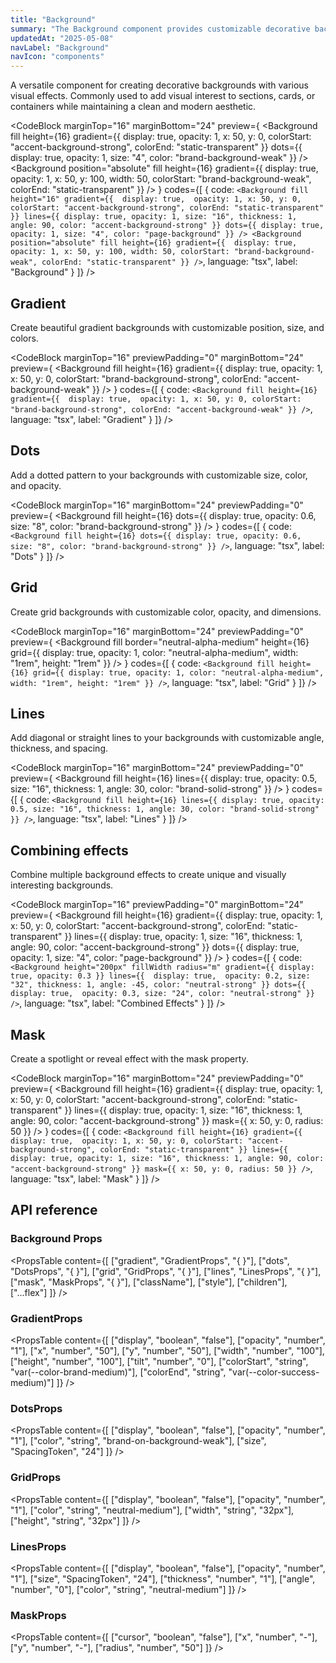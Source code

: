 ```yaml
---
title: "Background"
summary: "The Background component provides customizable decorative backgrounds with gradients, dots, grids, lines, and masking effects."
updatedAt: "2025-05-08"
navLabel: "Background"
navIcon: "components"
---
```


A versatile component for creating decorative backgrounds with various visual effects. Commonly used to add visual interest to sections, cards, or containers while maintaining a clean and modern aesthetic.

<CodeBlock
  marginTop="16"
  marginBottom="24"
  preview={
    <Column fillWidth radius="l" border="neutral-alpha-medium" overflow="hidden">
      <Background
        fill
        height={16}
        gradient={{ 
          display: true, 
          opacity: 1,
          x: 50,
          y: 0,
          colorStart: "accent-background-strong",
          colorEnd: "static-transparent"
        }}
        dots={{
          display: true,
          opacity: 1,
          size: "4",
          color: "brand-background-weak"
        }}
      />
			<Background
        position="absolute"
				fill
        height={16}
        gradient={{ 
          display: true, 
          opacity: 1,
          x: 50,
          y: 100,
					width: 50,
          colorStart: "brand-background-weak",
          colorEnd: "static-transparent"
        }}
      />
    </Column>
  }
  codes={[
    {
      code:
`<Background
    fill
    height="16"
    gradient={{ 
			display: true, 
			opacity: 1,
			x: 50,
			y: 0,
			colorStart: "accent-background-strong",
			colorEnd: "static-transparent"
    }}
    lines={{
			display: true,
			opacity: 1,
			size: "16",
			thickness: 1,
			angle: 90,
			color: "accent-background-strong"
    }}
    dots={{
			display: true,
			opacity: 1,
			size: "4",
			color: "page-background"
    }}
/>
<Background
		position="absolute"
		fill
		height={16}
		gradient={{ 
			display: true, 
			opacity: 1,
			x: 50,
			y: 100,
			width: 50,
			colorStart: "brand-background-weak",
			colorEnd: "static-transparent"
		}}
/>`,
      language: "tsx",
      label: "Background"
    }
  ]}
/>

## Gradient

Create beautiful gradient backgrounds with customizable position, size, and colors.

<CodeBlock
  marginTop="16"
  previewPadding="0"
  marginBottom="24"
  preview={
    <Column fillWidth>
      <Background
        fill
				height={16}
        gradient={{ 
          display: true, 
          opacity: 1,
          x: 50,
          y: 0,
          colorStart: "brand-background-strong",
          colorEnd: "accent-background-weak"
        }}
      />
    </Column>
  }
  codes={[
    {
      code:
`<Background
		fill
		height={16}
		gradient={{ 
			display: true, 
			opacity: 1,
			x: 50,
			y: 0,
			colorStart: "brand-background-strong",
			colorEnd: "accent-background-weak"
		}}
/>`,
      language: "tsx",
      label: "Gradient"
    }
  ]}
/>

## Dots

Add a dotted pattern to your backgrounds with customizable size, color, and opacity.

<CodeBlock
  marginTop="16"
  marginBottom="24"
  previewPadding="0"
  preview={
		<Background
			fill
			height={16}
			dots={{
				display: true,
				opacity: 0.6,
				size: "8",
				color: "brand-background-strong"
			}}
		/>
  }
  codes={[
    {
      code:
`<Background
		fill
		height={16}
		dots={{
			display: true,
			opacity: 0.6,
			size: "8",
			color: "brand-background-strong"
		}}
/>`,
      language: "tsx",
      label: "Dots"
    }
  ]}
/>

## Grid

Create grid backgrounds with customizable color, opacity, and dimensions.

<CodeBlock
  marginTop="16"
  marginBottom="24"
	previewPadding="0"
  preview={
    <Background
      fill
      border="neutral-alpha-medium"
      height={16}
      grid={{
        display: true,
        opacity: 1,
        color: "neutral-alpha-medium",
        width: "1rem",
        height: "1rem"
      }}
    />
  }
  codes={[
    {
      code:
`<Background
		fill
		height={16}
		grid={{
			display: true,
			opacity: 1,
			color: "neutral-alpha-medium",
			width: "1rem",
			height: "1rem"
		}}
/>`,
      language: "tsx",
      label: "Grid"
    }
  ]}
/>

## Lines

Add diagonal or straight lines to your backgrounds with customizable angle, thickness, and spacing.

<CodeBlock
  marginTop="16"
  marginBottom="24"
	previewPadding="0"
  preview={
    <Column fillWidth gap="16">
      <Background
        fill
        height={16}
        lines={{
          display: true,
          opacity: 0.5,
          size: "16",
          thickness: 1,
          angle: 30,
          color: "brand-solid-strong"
        }}
      />
    </Column>
  }
  codes={[
    {
      code:
`<Background
		fill
		height={16}
		lines={{
			display: true,
			opacity: 0.5,
			size: "16",
			thickness: 1,
			angle: 30,
			color: "brand-solid-strong"
		}}
/>`,
      language: "tsx",
      label: "Lines"
    }
  ]}
/>

## Combining effects

Combine multiple background effects to create unique and visually interesting backgrounds.

<CodeBlock
  marginTop="16"
  previewPadding="0"
  marginBottom="24"
  preview={
    <Background
			fill
			height={16}
			gradient={{ 
				display: true, 
				opacity: 1,
				x: 50,
				y: 0,
				colorStart: "accent-background-strong",
				colorEnd: "static-transparent"
			}}
			lines={{
				display: true,
				opacity: 1,
				size: "16",
				thickness: 1,
				angle: 90,
				color: "accent-background-strong"
			}}
			dots={{
				display: true,
				opacity: 1,
				size: "4",
				color: "page-background"
			}}
		/>
  }
  codes={[
    {
      code:
`<Background
  height="200px"
  fillWidth
  radius="m"
  gradient={{ display: true, opacity: 0.3 }}
  lines={{ 
    display: true, 
    opacity: 0.2,
    size: "32",
    thickness: 1,
    angle: -45,
    color: "neutral-strong"
  }}
  dots={{ 
    display: true, 
    opacity: 0.3,
    size: "24",
    color: "neutral-strong"
  }}
/>`,
      language: "tsx",
      label: "Combined Effects"
    }
  ]}
/>

## Mask

Create a spotlight or reveal effect with the mask property.

<CodeBlock
  marginTop="16"
  marginBottom="24"
  previewPadding="0"
  preview={
    <Background
			fill
			height={16}
			gradient={{ 
				display: true, 
				opacity: 1,
				x: 50,
				y: 0,
				colorStart: "accent-background-strong",
				colorEnd: "static-transparent"
			}}
			lines={{
				display: true,
				opacity: 1,
				size: "16",
				thickness: 1,
				angle: 90,
				color: "accent-background-strong"
			}}
			mask={{
				x: 50,
				y: 0,
				radius: 50
			}}
		/>
  }
  codes={[
    {
      code:
`<Background
		fill
		height={16}
		gradient={{ 
			display: true, 
			opacity: 1,
			x: 50,
			y: 0,
			colorStart: "accent-background-strong",
			colorEnd: "static-transparent"
		}}
		lines={{
			display: true,
			opacity: 1,
			size: "16",
			thickness: 1,
			angle: 90,
			color: "accent-background-strong"
		}}
		mask={{
			x: 50,
			y: 0,
			radius: 50
		}}
/>`,
      language: "tsx",
      label: "Mask"
    }
  ]}
/>

## API reference

### Background Props

<PropsTable
  content={[
    ["gradient", "GradientProps", "{ }"],
    ["dots", "DotsProps", "{ }"],
    ["grid", "GridProps", "{ }"],
    ["lines", "LinesProps", "{ }"],
    ["mask", "MaskProps", "{ }"],
    ["className"],
    ["style"],
    ["children"],
    ["...flex"]
  ]}
/>

### GradientProps

<PropsTable
  content={[
    ["display", "boolean", "false"],
    ["opacity", "number", "1"],
    ["x", "number", "50"],
    ["y", "number", "50"],
    ["width", "number", "100"],
    ["height", "number", "100"],
    ["tilt", "number", "0"],
    ["colorStart", "string", "var(--color-brand-medium)"],
    ["colorEnd", "string", "var(--color-success-medium)"]
  ]}
/>

### DotsProps

<PropsTable
  content={[
    ["display", "boolean", "false"],
    ["opacity", "number", "1"],
    ["color", "string", "brand-on-background-weak"],
    ["size", "SpacingToken", "24"]
  ]}
/>

### GridProps

<PropsTable
  content={[
    ["display", "boolean", "false"],
    ["opacity", "number", "1"],
    ["color", "string", "neutral-medium"],
    ["width", "string", "32px"],
    ["height", "string", "32px"]
  ]}
/>

### LinesProps

<PropsTable
  content={[
    ["display", "boolean", "false"],
    ["opacity", "number", "1"],
    ["size", "SpacingToken", "24"],
    ["thickness", "number", "1"],
    ["angle", "number", "0"],
    ["color", "string", "neutral-medium"]
  ]}
/>

### MaskProps

<PropsTable
  content={[
    ["cursor", "boolean", "false"],
    ["x", "number", "-"],
    ["y", "number", "-"],
    ["radius", "number", "50"]
  ]}
/>